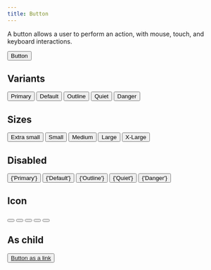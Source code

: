 ```yaml
---
title: Button
---
```


A button allows a user to perform an action, with mouse, touch, and keyboard interactions.

<Example>
  <Button variant="primary">Button</Button>
</Example>

## Variants

<Example direction="row">
  <Button variant="primary">Primary</Button>
  <Button variant="none">Default</Button>
  <Button variant="outline">Outline</Button>
  <Button variant="quiet">Quiet</Button>
  <Button variant="danger">Danger</Button>
</Example>

## Sizes

<Example direction="row">
  <Button size="xs">Extra small</Button>
  <Button size="sm">Small</Button>
  <Button size="md">Medium</Button>
  <Button size="lg">Large</Button>
  <Button size="xl">X-Large</Button>
</Example>

## Disabled

<Example direction="row">
  <Button isDisabled variant="primary">
    {'Primary'}
  </Button>
  <Button isDisabled variant="none">
    {'Default'}
  </Button>
  <Button isDisabled variant="outline">
    {'Outline'}
  </Button>
  <Button isDisabled variant="quiet">
    {'Quiet'}
  </Button>
  <Button isDisabled variant="danger">
    {'Danger'}
  </Button>
</Example>

## Icon

<Example direction="row">
  <Button variant="primary">
    <Icon size="sm">
      <ExampleIcons.File />
    </Icon>
  </Button>
  <Button variant="secondary">
    <Icon size="sm">
      <ExampleIcons.File />
    </Icon>
  </Button>
  <Button variant="outline">
    <Icon size="sm">
      <ExampleIcons.File />
    </Icon>
  </Button>
  <Button variant="quiet">
    <Icon size="sm">
      <ExampleIcons.File />
    </Icon>
  </Button>
  <Button variant="danger">
    <Icon size="sm">
      <ExampleIcons.File />
    </Icon>
  </Button>
</Example>

## As child

<Example>
  <Button variant="primary" asChild>
    <a href="#">Button as a link</a>
  </Button>
</Example>
